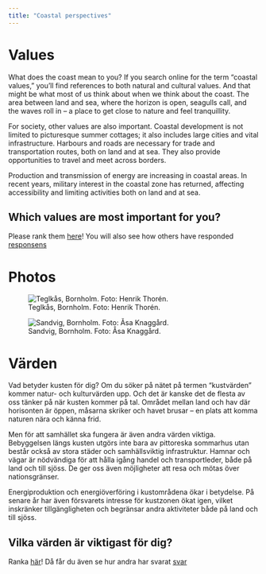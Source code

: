 ```yaml
---
title: "Coastal perspectives"
---
```


# Values

What does the coast mean to you? If you search online for the term “coastal values,” you’ll find references to both natural and cultural values. And that might be what most of us think about when we think about the coast. The area between land and sea, where the horizon is open, seagulls call, and the waves roll in – a place to get close to nature and feel tranquillity. 

For society, other values are also important. Coastal development is not limited to picturesque summer cottages; it also includes large cities and vital infrastructure. Harbours and roads are necessary for trade and transportation routes, both on land and at sea. They also provide opportunities to travel and meet across borders. 

Production and transmission of energy are increasing in coastal areas. In recent years, military interest in the coastal zone has returned, affecting accessibility and limiting activities both on land and at sea.

## Which values are most important for you?

Please rank them [here](https://www.menti.com/al75kdf3nmtm)! You will also see how others have responded [responsens](https://www.mentimeter.com/app/presentation/alat9kjnw1ch1bqfd3g8igkahry55q4k)

<!-- https://www.mentimeter.com/app/presentation/alat9kjnw1ch1bqfd3g8igkahry55q4k/w65zjgmz5ynx -->

# Photos

![Teglkås, Bornholm. Foto: Henrik Thorén.](../img/varden_vepa.jpg)

![Sandvig, Bornholm. Foto: Åsa Knaggård.](../img/varden_liten.jpg)

# Värden

Vad betyder kusten för dig? Om du söker på nätet på termen “kustvärden” kommer natur- och kulturvärden upp. Och det är kanske det de flesta av oss tänker på när kusten kommer på tal. Området mellan land och hav där horisonten är öppen, måsarna skriker och havet brusar – en plats att komma naturen nära och känna frid.

Men för att samhället ska fungera är även andra värden viktiga. Bebyggelsen längs kusten utgörs inte bara av pittoreska sommarhus utan består också av stora städer och samhällsviktig infrastruktur. Hamnar och vägar är nödvändiga för att hålla igång handel och transportleder, både på land och till sjöss. De ger oss även möjligheter att resa och mötas över nationsgränser.

Energiproduktion och energiöverföring i kustområdena ökar i betydelse. På senare år har även försvarets intresse för kustzonen ökat igen, vilket inskränker tillgängligheten och begränsar andra aktiviteter både på land och till sjöss.

## Vilka värden är viktigast för dig?

Ranka [här](https://www.menti.com/al75kdf3nmtm)! Då får du även se hur andra har svarat [svar](https://www.mentimeter.com/app/presentation/alat9kjnw1ch1bqfd3g8igkahry55q4k)
